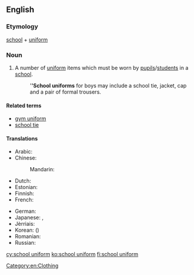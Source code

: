 ==English==

===Etymology===
[[school]] + [[uniform]]
{{wikipedia}}

===Noun===
{{en-noun}}

# A number of [[uniform]] items which must be worn by [[pupil]]s/[[student]]s in a [[school]].
#: '''''School uniforms''' for boys may include a school tie, jacket, cap and a pair of formal trousers.

====Related terms====
* [[gym uniform]]
* [[school tie]]

====Translations====
{{trans-top|uniform items to be worn by students in a school}}
* Arabic: {{t|ar|زي مدرسي|m|tr=zii madrasiy}}
* Chinese:
*: Mandarin: {{t+|cmn|校服|tr=xiàofú|sc=Hani}}
* Dutch: {{t|nl|schooluniform|n}}
* Estonian: {{t|et|koolivorm}}
* Finnish: {{t+|fi|koulupuku}}
* French: {{t|fr|uniforme scolaire|f}}
{{trans-mid}}
* German: {{t+|de|Schuluniform|f}}
* Japanese: {{t|ja|学生服|tr=がくせいふく, gakusei-fuku}}, {{t+|ja|制服|tr=せいふく, seifuku}}
* Jèrriais: {{t|roa-jer|unniforme d'êcole|m}}
* Korean: {{t+|ko|교복|sc=Hang}} ({{t+|ko|校服|sc=Hani}})
* Romanian: {{t|ro|uniformă școlară|f}}
* Russian: {{t|ru|школьная форма|f|tr=škól'naja fórma}}
{{trans-bottom}}

[[Category:en:Clothing]]

[[cy:school uniform]]
[[ko:school uniform]]
[[fi:school uniform]]